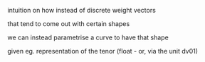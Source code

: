 

intuition on how instead of discrete weight vectors

that tend to come out with certain shapes


we can instead parametrise a curve to have that shape

given eg. representation of the tenor (float - or, via the unit dv01)